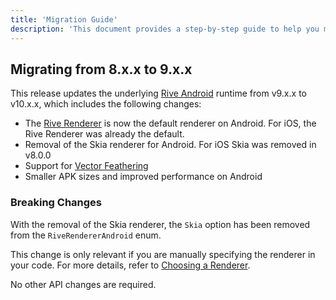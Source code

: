 ```yaml
---
title: 'Migration Guide'
description: 'This document provides a step-by-step guide to help you migrate from a previous version to the latest version of the Rive React Native runtime.'
---
```


## Migrating from 8.x.x to 9.x.x

This release updates the underlying [Rive Android](https://github.com/rive-app/rive-android) runtime from v9.x.x to v10.x.x, which includes the following changes:
- The [Rive Renderer](https://rive.app/blog/rive-renderer-now-open-source-and-available-on-all-platforms) is now the default renderer on Android. For iOS, the Rive Renderer was already the default. 
- Removal of the Skia renderer for Android. For iOS Skia was removed in v8.0.0
- Support for [Vector Feathering](https://rive.app/blog/introducing-vector-feathering)
- Smaller APK sizes and improved performance on Android

### Breaking Changes

With the removal of the Skia renderer, the `Skia` option has been removed from the `RiveRendererAndroid` enum.

This change is only relevant if you are manually specifying the renderer in your code. For more details, refer to [Choosing a Renderer](/runtimes/choose-a-renderer/overview).

No other API changes are required.